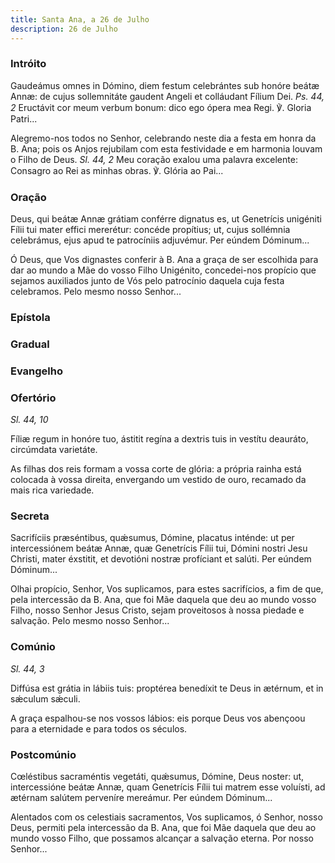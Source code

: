 ```yaml
---
title: Santa Ana, a 26 de Julho
description: 26 de Julho
---
```


### Intróito

<div class="side-by-side not-content">

Gaudeámus omnes in Dómino, diem festum celebrántes sub honóre beátæ Annæ: de cujus sollemnitáte gaudent Angeli et colláudant Fílium Dei. <em>Ps. 44, 2</em> Eructávit cor meum verbum bonum: dico ego ópera mea Regi. ℣. Gloria Patri...

Alegremo-nos todos no Senhor, celebrando neste dia a festa em honra da B. Ana; pois os Anjos rejubilam com esta festividade e em harmonia louvam o Filho de Deus. <em>Sl. 44, 2</em> Meu coração exalou uma palavra excelente: Consagro ao Rei as minhas obras. ℣. Glória ao Pai...

</div>

### Oração

<div class="side-by-side not-content">

Deus, qui beátæ Annæ grátiam conférre dignatus es, ut Genetrícis unigéniti Fílii tui mater effici mererétur: concéde propítius; ut, cujus sollémnia celebrámus, ejus apud te patrocíniis adjuvémur. Per eúndem Dóminum...

Ó Deus, que Vos dignastes conferir à B. Ana a graça de ser escolhida para dar ao mundo a Mãe do vosso Filho Unigénito, concedei-nos propício que sejamos auxiliados junto de Vós pelo patrocínio daquela cuja festa celebramos. Pelo mesmo nosso Senhor...

</div>

### Epístola


<LinkCard
  href="/missal/comum/24nemvirgensnemmartires#epístola"
  title="Nem Virgens nem Mártires - Missa Cognóvi, Dómine"
/>

### Gradual

<LinkCard href="/missal/santos/07-22#gradual" title="Santa Maria Madalena" />

### Evangelho

<LinkCard
  href="/missal/comum/22martiresnaovirgens#evangelho"
  title="Mártires não Virgens - Missa Me exspectavérunt"
/>

### Ofertório

<em>Sl. 44, 10</em>

<div class="side-by-side not-content">

Fíliæ regum in honóre tuo, ástitit regína a dextris tuis in vestítu deauráto, circúmdata varietáte.

As filhas dos reis formam a vossa corte de glória: a própria rainha está colocada à vossa direita, envergando um vestido de ouro, recamado da mais rica variedade.

</div>

### Secreta

<div class="side-by-side not-content">

Sacrifíciis præséntibus, quǽsumus, Dómine, placatus inténde: ut per intercessiónem beátæ Annæ, quæ Genetrícis Fílii tui, Dómini nostri Jesu Christi, mater éxstitit, et devotióni nostræ profíciant et salúti. Per eúndem Dóminum...

Olhai propício, Senhor, Vos suplicamos, para estes sacrifícios, a fim de que, pela intercessão da B. Ana, que foi Mãe daquela que deu ao mundo vosso Filho, nosso Senhor Jesus Cristo, sejam proveitosos à nossa piedade e salvação. Pelo mesmo nosso Senhor...

</div>

### Comúnio

<em>Sl. 44, 3</em>

<div class="side-by-side not-content">

Diffúsa est grátia in lábiis tuis: proptérea benedíxit te Deus in ætérnum, et in sǽculum sǽculi.

A graça espalhou-se nos vossos lábios: eis porque Deus vos abençoou para a eternidade e para todos os séculos.

</div>

### Postcomúnio

<div class="side-by-side not-content">

Cœléstibus sacraméntis vegetáti, quǽsumus, Dómine, Deus noster: ut, intercessióne beátæ Annæ, quam Genetrícis Fílii tui matrem esse voluísti, ad ætérnam salútem perveníre mereámur. Per eúndem Dóminum...

Alentados com os celestiais sacramentos, Vos suplicamos, ó Senhor, nosso Deus, permiti pela intercessão da B. Ana, que foi Mãe daquela que deu ao mundo vosso Filho, que possamos alcançar a salvação eterna. Por nosso Senhor...

</div>
